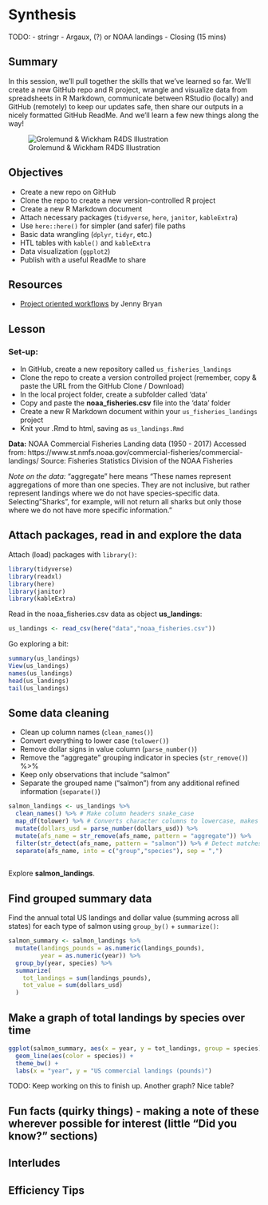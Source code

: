 # Synthesis {#synthesis}

TODO:
- stringr
- Argaux, (?) or NOAA landings 
- Closing (15 mins)


## Summary

In this session, we'll pull together the skills that we've learned so far. We'll create a new GitHub repo and R project, wrangle and visualize data from spreadsheets in R Markdown, communicate between RStudio (locally) and GitHub (remotely) to keep our updates safe, then share our outputs in a nicely formatted GitHub ReadMe. And we'll learn a few new things along the way! 

![Grolemund & Wickham R4DS Illustration](img/r4ds_data-science.png)

## Objectives

- Create a new repo on GitHub
- Clone the repo to create a new version-controlled R project 
- Create a new R Markdown document 
- Attach necessary packages (`tidyverse`, `here`, `janitor`, `kableExtra`)
- Use `here::here()` for simpler (and safer) file paths
- Basic data wrangling (`dplyr`, `tidyr`, etc.)
- HTL tables with `kable()` and `kableExtra`
- Data visualization (`ggplot2`)
- Publish with a useful ReadMe to share

## Resources

- [Project oriented workflows](https://www.tidyverse.org/blog/2017/12/workflow-vs-script/) by Jenny Bryan

## Lesson

### Set-up:

- In GitHub, create a new repository called `us_fisheries_landings`
- Clone the repo to create a version controlled project (remember, copy & paste the URL from the GitHub Clone / Download)
- In the local project folder, create a subfolder called 'data'
- Copy and paste the **noaa_fisheries.csv** file into the 'data' folder
- Create a new R Markdown document within your `us_fisheries_landings` project
- Knit your .Rmd to html, saving as `us_landings.Rmd`

**Data:**
NOAA Commercial Fisheries Landing data (1950 - 2017)
Accessed from: https://www.st.nmfs.noaa.gov/commercial-fisheries/commercial-landings/
Source: Fisheries Statistics Division of the NOAA Fisheries

*Note on the data:* "aggregate" here means "These names represent aggregations of more than one species. They are not inclusive, but rather represent landings where we do not have species-specific data. Selecting "Sharks", for example, will not return all sharks but only those where we do not have more specific information."

## Attach packages, read in and explore the data

Attach (load) packages with `library()`:

```r

library(tidyverse)
library(readxl)
library(here)  
library(janitor) 
library(kableExtra)

```

Read in the noaa_fisheries.csv data as object **us_landings**:

```r
us_landings <- read_csv(here("data","noaa_fisheries.csv"))
```

Go exploring a bit:
```r
summary(us_landings)
View(us_landings)
names(us_landings)
head(us_landings)
tail(us_landings)
```

## Some data cleaning

- Clean up column names (`clean_names()`)
- Convert everything to lower case (`tolower()`)
- Remove dollar signs in value column (`parse_number()`)
- Remove the "aggregate" grouping indicator in species (`str_remove()`) %>% 
- Keep only observations that include "salmon"
- Separate the grouped name ("salmon") from any additional refined information (`separate()`)

```r
salmon_landings <- us_landings %>% 
  clean_names() %>% # Make column headers snake_case
  map_df(tolower) %>% # Converts character columns to lowercase, makes df (instead of list)
  mutate(dollars_usd = parse_number(dollars_usd)) %>% 
  mutate(afs_name = str_remove(afs_name, pattern = "aggregate")) %>% 
  filter(str_detect(afs_name, pattern = "salmon")) %>% # Detect matches for crab
  separate(afs_name, into = c("group","species"), sep = ",")
  

```

Explore **salmon_landings**. 

## Find grouped summary data

Find the annual total US landings and dollar value (summing across all states) for each type of salmon using `group_by()` + `summarize()`:

```r

salmon_summary <- salmon_landings %>% 
  mutate(landings_pounds = as.numeric(landings_pounds),
         year = as.numeric(year)) %>% 
  group_by(year, species) %>% 
  summarize(
    tot_landings = sum(landings_pounds),
    tot_value = sum(dollars_usd)
  )

```

## Make a graph of total landings by species over time

```r
ggplot(salmon_summary, aes(x = year, y = tot_landings, group = species)) +
  geom_line(aes(color = species)) +
  theme_bw() +
  labs(x = "year", y = "US commercial landings (pounds)")
```

TODO: Keep working on this to finish up. Another graph? Nice table? 

## Fun facts (quirky things) - making a note of these wherever possible for interest (little “Did you know?” sections)

## Interludes

## Efficiency Tips

